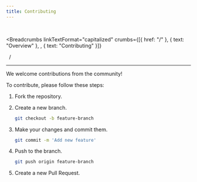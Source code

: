 ```yaml
---
title: Contributing
---
```


<br />



<Breadcrumbs
  linkTextFormat="capitalized"
  crumbs={[{ href: "/" }, { text: "Overview" }, , { text: "Contributing" }]}
>
  <Icon slot="index" name="seti:powershell" />
  <span slot="separator">&nbsp;&nbsp;/&nbsp;</span>
</Breadcrumbs>

---


We welcome contributions from the community!

To contribute, please follow these steps:

<Steps>

1. Fork the repository.
2. Create a new branch.

   ```bash
   git checkout -b feature-branch
   ```

3. Make your changes and commit them.

   ```bash
   git commit -m 'Add new feature'
   ```

4. Push to the branch.

   ```bash
   git push origin feature-branch
   ```

5. Create a new Pull Request.

</Steps>
